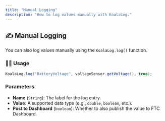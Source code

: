 ```yaml
---
title: "Manual Logging"
description: "How to log values manually with KoalaLog."
---
```


## ✍️ Manual Logging

You can also log values manually using the `KoalaLog.log()` function.

### 🧑‍💻 Usage

```java
KoalaLog.log("BatteryVoltage", voltageSensor.getVoltage(), true);
```

### Parameters

- **Name** (`String`): The label for the log entry.
- **Value**: A supported data type (e.g., `double`, `boolean`, etc.).
- **Post to Dashboard** (`boolean`): Whether to also publish the value to FTC Dashboard.
